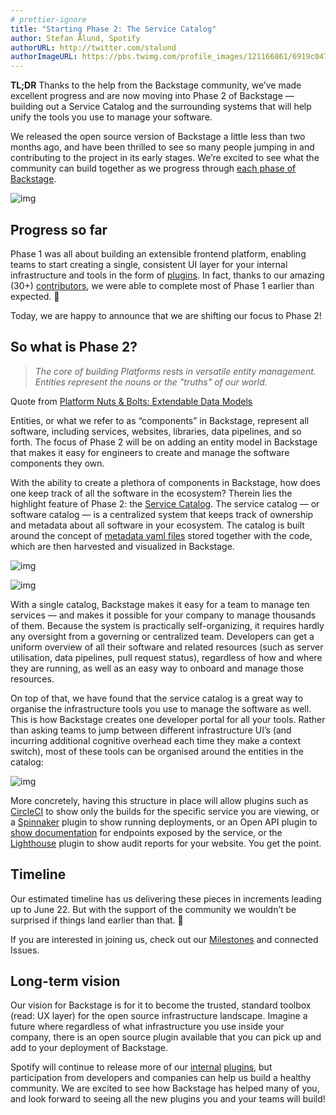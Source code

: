 ```yaml
---
# prettier-ignore
title: "Starting Phase 2: The Service Catalog"
author: Stefan Ålund, Spotify
authorURL: http://twitter.com/stalund
authorImageURL: https://pbs.twimg.com/profile_images/121166861/6919c047c0d0edaace78c3009b28e917-user-full-200-130.generated_400x400.jpg
---
```


**TL;DR** Thanks to the help from the Backstage community, we’ve made excellent progress and are now moving into Phase 2 of Backstage — building out a Service Catalog and the surrounding systems that will help unify the tools you use to manage your software.

We released the open source version of Backstage a little less than two months ago, and have been thrilled to see so many people jumping in and contributing to the project in its early stages. We’re excited to see what the community can build together as we progress through [each phase of Backstage](https://github.com/backstage/backstage#project-roadmap).

![img](assets/20-05-20/Service_Catalog_MVP.png)

<!-- truncate -->

## Progress so far

Phase 1 was all about building an extensible frontend platform, enabling teams to start creating a single, consistent UI layer for your internal infrastructure and tools in the form of [plugins](https://github.com/backstage/backstage/labels/plugin). In fact, thanks to our amazing (30+) [contributors](https://github.com/backstage/backstage/graphs/contributors), we were able to complete most of Phase 1 earlier than expected. 🎉

Today, we are happy to announce that we are shifting our focus to Phase 2!

## So what is Phase 2?

> _The core of building Platforms rests in versatile entity management. Entities represent the nouns or the "truths" of our world._

Quote from [Platform Nuts & Bolts: Extendable Data Models](https://www.kislayverma.com/post/platform-nuts-bolts-extendable-data-models)

Entities, or what we refer to as “components” in Backstage, represent all software, including services, websites, libraries, data pipelines, and so forth. The focus of Phase 2 will be on adding an entity model in Backstage that makes it easy for engineers to create and manage the software components they own.

With the ability to create a plethora of components in Backstage, how does one keep track of all the software in the ecosystem? Therein lies the highlight feature of Phase 2: the [Service Catalog](https://github.com/backstage/backstage/milestone/4). The service catalog — or software catalog — is a centralized system that keeps track of ownership and metadata about all software in your ecosystem. The catalog is built around the concept of [metadata yaml files](/docs/architecture-decisions/adrs-adr002) stored together with the code, which are then harvested and visualized in Backstage.

![img](assets/20-05-20/Service_Catalog_MVP.png)

![img](assets/20-05-20/Service_Catalog_MVP_service.png)

With a single catalog, Backstage makes it easy for a team to manage ten services — and makes it possible for your company to manage thousands of them. Because the system is practically self-organizing, it requires hardly any oversight from a governing or centralized team. Developers can get a uniform overview of all their software and related resources (such as server utilisation, data pipelines, pull request status), regardless of how and where they are running, as well as an easy way to onboard and manage those resources.

On top of that, we have found that the service catalog is a great way to organise the infrastructure tools you use to manage the software as well. This is how Backstage creates one developer portal for all your tools. Rather than asking teams to jump between different infrastructure UI’s (and incurring additional cognitive overhead each time they make a context switch), most of these tools can be organised around the entities in the catalog:

![img](assets/20-05-20/tabs.png)

More concretely, having this structure in place will allow plugins such as [CircleCI](https://github.com/backstage/backstage/tree/master/plugins/circleci) to show only the builds for the specific service you are viewing, or a [Spinnaker](https://github.com/backstage/backstage/issues/631) plugin to show running deployments, or an Open API plugin to [show documentation](https://github.com/backstage/backstage/issues/627) for endpoints exposed by the service, or the [Lighthouse](https://github.com/backstage/backstage/tree/master/plugins/lighthouse) plugin to show audit reports for your website. You get the point.

## Timeline

Our estimated timeline has us delivering these pieces in increments leading up to June 22. But with the support of the community we wouldn’t be surprised if things land earlier than that. 🙏

If you are interested in joining us, check out our [Milestones](https://github.com/backstage/backstage/milestones) and connected Issues.

## Long-term vision

Our vision for Backstage is for it to become the trusted, standard toolbox (read: UX layer) for the open source infrastructure landscape. Imagine a future where regardless of what infrastructure you use inside your company, there is an open source plugin available that you can pick up and add to your deployment of Backstage.

Spotify will continue to release more of our [internal](https://backstage.io/blog/2020/04/06/lighthouse-plugin) [plugins](https://backstage.io/blog/2020/05/14/tech-radar-plugin), but participation from developers and companies can help us build a healthy community. We are excited to see how Backstage has helped many of you, and look forward to seeing all the new plugins you and your teams will build!
